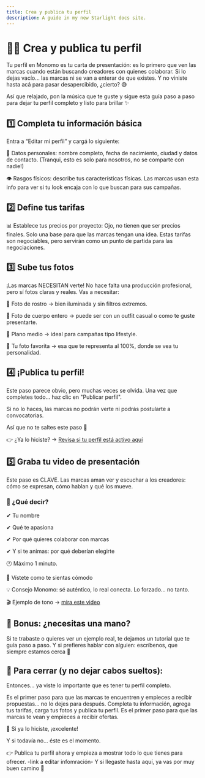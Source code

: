 ```yaml
---
title: Crea y publica tu perfil
description: A guide in my new Starlight docs site.
---
```

# 🧑‍🎨 Crea y publica tu perfil

Tu perfil en Monomo es tu carta de presentación: es lo primero que ven las marcas cuando están buscando creadores con quienes colaborar.
Si lo dejas vacío… las marcas ni se van a enterar de que existes. Y no viniste hasta acá para pasar desapercibido, ¿cierto? 😅

Así que relajado, pon la música que te guste y sigue esta guía paso a paso para dejar tu perfil completo y listo para brillar ✨

## 1️⃣ Completa tu información básica

Entra a “Editar mi perfil” y cargá lo siguiente:

📝 Datos personales: nombre completo, fecha de nacimiento, ciudad y datos de contacto. (Tranqui, esto es solo para nosotros, no se comparte con nadie!)

👁️ Rasgos físicos: describe tus características físicas. Las marcas usan esta info para ver si tu look encaja con lo que buscan para sus campañas.

## 2️⃣ Define tus tarifas

📊 Establece tus precios por proyecto: Ojo, no tienen que ser precios finales. Solo una base para que las marcas tengan una idea. Estas tarifas son negociables, pero servirán como un punto de partida para las negociaciones.

## 3️⃣ Sube tus fotos

¡Las marcas NECESITAN verte! No hace falta una producción profesional, pero sí fotos claras y reales. Vas a necesitar:

📸 Foto de rostro → bien iluminada y sin filtros extremos.

💃 Foto de cuerpo entero → puede ser con un outfit casual o como te guste presentarte.

🙆 Plano medio → ideal para campañas tipo lifestyle.

🌈 Tu foto favorita → esa que te representa al 100%, donde se vea tu personalidad.

## 4️⃣ ¡Publica tu perfil!

Este paso parece obvio, pero muchas veces se olvida. Una vez que completes todo... haz clic en "Publicar perfil".

Si no lo haces, las marcas no podrán verte ni podrás postularte a convocatorias.

Así que no te saltes este paso 🙏

👉 ¿Ya lo hiciste? → [Revisa si tu perfil está activo aquí](https://app.monomo.com.co/publica)

## 5️⃣ Graba tu video de presentación

Este paso es CLAVE. Las marcas aman ver y escuchar a los creadores: cómo se expresan, cómo hablan y qué los mueve.

### 🎥 ¿Qué decir?

✔ Tu nombre

✔ Qué te apasiona

✔ Por qué quieres colaborar con marcas

✔ Y si te animas: por qué deberían elegirte

🕐 Máximo 1 minuto.

🎨 Vístete como te sientas cómodo

💡 Consejo Monomo: sé auténtico, lo real conecta. Lo forzado… no tanto.

🎬 Ejemplo de tono  → [mira este video](https://www.instagram.com/p/DE-Up2TxXdg/)

## 🧠 Bonus: ¿necesitas una mano?

Si te trabaste o quieres ver un ejemplo real, te dejamos un tutorial que te guía paso a paso.
Y si prefieres hablar con alguien: escríbenos, que siempre estamos cerca 💬


## 🧵 Para cerrar (y no dejar cabos sueltos):

Entonces… ya viste lo importante que es tener tu perfil completo.

Es el primer paso para que las marcas te encuentren y empieces a recibir propuestas… no lo dejes para después.
Completa tu información, agrega tus tarifas, carga tus fotos y publica tu perfil. Es el primer paso para que las marcas te vean y empieces a recibir ofertas.

🎯 Si ya lo hiciste, ¡excelente!

Y si todavía no… éste es el momento.

👉 Publica tu perfil ahora y empieza a mostrar todo lo que tienes para ofrecer. -link a editar infomración-
Y si llegaste hasta aquí, ya vas por muy buen camino 💜

